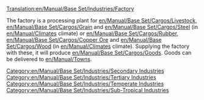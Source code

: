 [[Translation:en/Manual/Base Set/Industries/Factory]]
{{en/Manual/Base Set/Industries/Industries|Image=[[File:en/Manual/Base Set/Industries/Factory.png]]
|name=Factory
|climates=[[en/Manual/Climates]], [[en/Manual/Climates]].
|accepts=[[en/Manual/Base Set/Cargos/Livestock]], [[en/Manual/Base Set/Cargos/Grain]], [[en/Manual/Base Set/Cargos/Steel]] (Temperate Only), [[en/Manual/Base Set/Cargos/Rubber]], [[en/Manual/Base Set/Cargos/Copper Ore]], [[en/Manual/Base Set/Cargos/Wood]] (Sub-Tropical Only).
|produces=[[en/Manual/Base Set/Cargos/Goods]]
|notes=Not present in [[en/Manual/Climates]] or [[en/Manual/Climates]]
}}
[[Category:en/Manual/Base Set/Industries/Secondary Industries]]
[[Category:en/Manual/Base Set/Industries/Tertiary Industries]]
[[Category:en/Manual/Base Set/Industries/Temperate Industries]]
[[Category:en/Manual/Base Set/Industries/Sub-Tropical Industries]]

The factory is a processing plant for [[en/Manual/Base Set/Cargos/Livestock]], [[en/Manual/Base Set/Cargos/Grain]] and [[en/Manual/Base Set/Cargos/Steel]] (in [[en/Manual/Climates]] climate) or [[en/Manual/Base Set/Cargos/Rubber]], [[en/Manual/Base Set/Cargos/Copper Ore]] and [[en/Manual/Base Set/Cargos/Wood]] (in [[en/Manual/Climates]] climate). Supplying the factory with these, it will produce [[en/Manual/Base Set/Cargos/Goods]]. Goods can be delivered to [[en/Manual/Towns]].